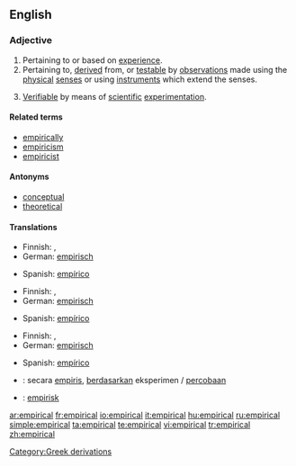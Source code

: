 ==English==

{{rfap}}

===Adjective===
{{en-adj|-}}

#Pertaining to or based on [[experience]].
#Pertaining to, [[derive]]d from, or [[testable]] by [[observations]] made using the [[physical]] [[senses]] or using [[instruments]] which extend the senses.
#{{context|philosophy of science}} [[Verifiable]] by means of [[scientific]] [[experimentation]].

====Related terms====
*[[empirically]]
*[[empiricism]]
*[[empiricist]]

====Antonyms====
*[[conceptual]]
*[[theoretical]]

====Translations====
{{trans-top|pertaining to or based on experience}}
* Finnish: {{t|fi|kokeellinen}}, {{t|fi|empiirinen}}
* German: [[empirisch]]
{{trans-mid}}
* Spanish: [[empírico]]
{{trans-bottom}}

{{trans-top|pertaining to, derived from, or testable by observations}}
* Finnish: {{t|fi|kokeellinen}}, {{t|fi|empiirinen}}
* German: [[empirisch]]
{{trans-mid}}
* Spanish: [[empírico]]
{{trans-bottom}}

{{trans-top|verifiable by means of scientific experimentation}}
* Finnish: {{t|fi|kokeellinen}}, {{t|fi|empiirinen}}
* German: [[empirisch]]
{{trans-mid}}
* Spanish: [[empírico]]
{{trans-bottom}}

{{checktrans-top}}
*{{ttbc|Indonesian}}: secara [[empiris]], [[dasar|berdasarkan]] eksperimen / [[coba|percobaan]]
*{{ttbc|Swedish}}: [[empirisk]]
{{checktrans-bottom}}

[[Category:Greek derivations]]

[[ar:empirical]]
[[fr:empirical]]
[[io:empirical]]
[[it:empirical]]
[[hu:empirical]]
[[ru:empirical]]
[[simple:empirical]]
[[ta:empirical]]
[[te:empirical]]
[[vi:empirical]]
[[tr:empirical]]
[[zh:empirical]]